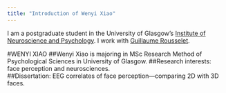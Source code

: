 ```yaml
---
title: "Introduction of Wenyi Xiao"
---
```


I am a postgraduate student in the University of Glasgow's
[Institute of Neuroscience and Psychology](http://www.gla.ac.uk/researchinstitutes/neurosciencepsychology/).
I work with [Guillaume Rousselet](https://www.gla.ac.uk/researchinstitutes/neurosciencepsychology/staff/guillaumerousselet/).

#WENYI XIAO 
##Wenyi Xiao is majoring in MSc Research Method of Psychological Sciences in University of Glasgow.
##Research interests: face perception and neurosciences.  
##Dissertation: EEG correlates of face perception—comparing 2D with 3D faces. 
